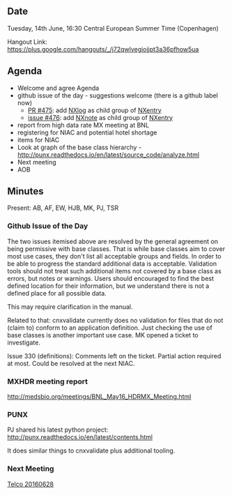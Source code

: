 ==Date==

Tuesday, 14th June, 16:30 Central European Summer Time (Copenhagen)

Hangout Link: https://plus.google.com/hangouts/_/j72qwlvegiojjpt3a36pfhow5ua

==Agenda==

* Welcome and agree Agenda
* github issue of the day - suggestions welcome (there is a github label now)
** [https://github.com/nexusformat/definitions/pull/475 PR #475]: add [http://download.nexusformat.org/doc/html/classes/base_classes/NXlog.html NXlog] as child group of [http://download.nexusformat.org/doc/html/classes/base_classes/NXentry.html NXentry]
** [https://github.com/nexusformat/definitions/pull/475 issue #476]: add [http://download.nexusformat.org/doc/html/classes/base_classes/NXnote.html NXnote] as child group of [http://download.nexusformat.org/doc/html/classes/base_classes/NXentry.html NXentry]
* report from high data rate MX meeting at BNL
* registering for NIAC and potential hotel shortage
* items for NIAC
* Look at graph of the base class hierarchy - http://punx.readthedocs.io/en/latest/source_code/analyze.html
* Next meeting
* AOB

==Minutes==

Present: AB, AF, EW, HJB, MK, PJ, TSR

===Github Issue of the Day===

The two issues itemised above are resolved by the general agreement on being permissive with base classes. That is while base classes aim to cover most use cases, they don't list all acceptable groups and fields. In order to be able to progress the standard additional data is acceptable. Validation tools should not treat such additional items not covered by a base class as errors, but notes or warnings. Users should encouraged to find the best defined location for their information, but we understand there is not a defined place for all possible data.

This may require clarification in the manual.

Related to that: cnxvalidate currently does no validation for files that do not (claim to) conform to an application definition. Just checking the use of base classes is another important use case. MK opened a ticket to investigate.

Issue 330 (definitions): Comments left on the ticket. Partial action required at most. Could be resolved at the next NIAC.

===MXHDR meeting report===

http://medsbio.org/meetings/BNL_May16_HDRMX_Meeting.html

===PUNX===

PJ shared his latest python project: http://punx.readthedocs.io/en/latest/contents.html

It does similar things to cnxvalidate plus additional tooling.

===Next Meeting===
[[Telco 20160628]]